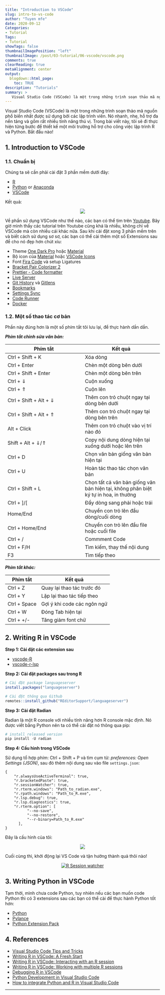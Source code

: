 ```yaml
---
title: "Introduction to VSCode"
slug: intro-to-vs-code
author: "Tuyen mfe"
date: 2020-09-12
Categories:
- Tutorial
Tags:
- Tutorial
showTags: false
thumbnailImagePosition: "left"
thumbnailImage: /post/03-tutorial/06-vscode/vscode.png
comments: true
clearReading: true
metaAlignment: center
output:
  blogdown::html_page:
    toc: TRUE
description: "Tutorials"
summary: >
   Visual Studio Code (VSCode) là một trong những trình soạn thảo mã nguồn phổ biến nhất được sử dụng bởi các lập trình viên. Nó nhanh, nhẹ, hỗ trợ đa nền tảng...
---
```


Visual Studio Code (VSCode) là một trong những trình soạn thảo mã nguồn phổ biến nhất được sử dụng bởi các lập trình viên. Nó nhanh, nhẹ, hỗ trợ đa nền tảng và gồm rất nhiều tính năng thú vị. Trong bài viết này, tôi sẽ đi thực hiện từng bước để thiết kế một môi trường hỗ trợ cho công việc lập trình R và Python. Bắt đầu nào!

## 1. Introduction to VSCode

### 1.1. Chuẩn bị

Chúng ta sẽ cần phải cài đặt 3 phần mềm dưới đây:

- [R](https://www.r-project.org/)
- [Python](https://www.python.org/downloads/) or [Anaconda](https://docs.anaconda.com/anaconda/install/)
- [VSCode](https://code.visualstudio.com/download)

Kết quả:

<p align="center"><img src="/post/03-tutorial/06-vscode/vscode-gui.png" style="max-width:80%"></p>

Về phần sử dụng VSCode như thế nào, các bạn có thể tìm trên [Youtube](https://www.youtube.com/). Bây giờ mình thấy các tutorial trên Youtube cũng khá là nhiều, không chỉ về VSCode mà còn nhiều cái khác nữa. Sau khi cài đặt xong 3 phần mềm trên và biết cách sử dụng sơ sơ, các bạn có thể cài thêm một số Extensions sau để cho nó đẹp hơn chút xíu:

- Theme [One Dark Pro](https://marketplace.visualstudio.com/items?itemName=zhuangtongfa.Material-theme) hoặc [Material](https://marketplace.visualstudio.com/items?itemName=Equinusocio.vsc-material-theme)
- Bộ icon của [Material](https://marketplace.visualstudio.com/items?itemName=PKief.material-icon-theme) hoặc [VSCode Icons](https://marketplace.visualstudio.com/items?itemName=vscode-icons-team.vscode-icons)
- Font [Fira Code](https://github.com/tonsky/FiraCode) và setup Ligatures
- [Bracket Pair Colorizer 2](https://marketplace.visualstudio.com/items?itemName=CoenraadS.bracket-pair-colorizer-2)
- [Prettier - Code formatter](https://marketplace.visualstudio.com/items?itemName=esbenp.prettier-vscode)
- [Live Server](https://marketplace.visualstudio.com/items?itemName=ritwickdey.LiveServer)
- [Git History](https://marketplace.visualstudio.com/items?itemName=donjayamanne.githistory) và [Gitlens](https://marketplace.visualstudio.com/items?itemName=eamodio.gitlens)
- [Bookmarks](https://marketplace.visualstudio.com/items?itemName=alefragnani.Bookmarks)
- [Settings Sync](https://marketplace.visualstudio.com/items?itemName=Shan.code-settings-sync)
- [Code Runner](https://marketplace.visualstudio.com/items?itemName=formulahendry.code-runner)
- [Docker](https://marketplace.visualstudio.com/items?itemName=ms-azuretools.vscode-docker)

### 1.2. Một số thao tác cơ bản

Phần này đúng hơn là một số phím tắt tôi lưu lại, để thực hành dần dần.

***Phím tắt chỉnh sửa văn bản:***

| Phím tắt  |   Kết quả|
|---|---|
|Ctrl + Shift + K|Xóa dòng|
|Ctrl + Enter|Chèn một dòng bên dưới|
|Ctrl + Shift + Enter|Chèn một dòng bên trên|
|Ctrl +  ⇓|Cuộn xuống|
|Ctrl +  ⇑|Cuộn lên|
|Ctrl + Shift + Alt + ⇓|Thêm con trỏ chuột ngay tại dòng bên dưới|
|Ctrl + Shift + Alt + ⇑|Thêm con trỏ chuột ngay tại dòng bên trên|
|Alt + Click|Thêm con trỏ chuột vào vị trí nào đó|
|Shift + Alt +  ⇓/⇑|Copy nội dung dòng hiện tại xuống dưới hoặc lên trên|
|Ctrl + D|Chọn văn bản giống văn bản hiện tại|
|Ctrl + U|Hoàn tác thao tác chọn văn bản|
|Ctrl + Shift + L|Chọn tất cả văn bản giống văn bản hiện tại, không phân biệt ký tự in hoa, in thường|
|Ctrl + ]/[|Đẩy dòng sang phải hoặc trái|
|Home/End|Chuyển con trỏ lên đầu dòng/cuối dòng|
|Ctrl + Home/End|Chuyển con trỏ lên đầu file hoặc cuối file|
|Ctrl + /| Commment Code|
|Ctrl + F/H|Tìm kiếm, thay thế nội dung|
|F3|Tìm tiếp theo|

***Phím tắt khác:***

| Phím tắt  | Kết quả|
|---|---|
|Ctrl + Z| Quay lại thao tác trước đó|
|Ctrl + Y| Lặp lại thao tác tiếp theo|
|Ctrl + Space| Gợi ý khi code các ngôn ngữ|
|Ctrl + W| Đóng Tab hiện tại|
|Ctrl + +/-| Tăng giảm font chữ|

## 2. Writing R in VSCode

**Step 1: Cài đặt các extension sau** 

- [vscode-R](https://marketplace.visualstudio.com/items?itemName=Ikuyadeu.r)
- [vscode-r-lsp](https://marketplace.visualstudio.com/items?itemName=REditorSupport.r-lsp)

**Step 2: Cài đặt packages sau trong R**

```r
# Cài đặt package languageserver
install.packages("languageserver")

# Cài đặt thông qua Github
remotes::install_github("REditorSupport/languageserver")
```

**Step 3: Cài đặt Radian**

Radian là một R console với nhiều tính năng hơn R console mặc định. Nó được viết bằng Python nên ta có thể cài đặt nó thông qua pip:

```python
# install released version
pip install -U radian
```

**Step 4: Cấu hình trong VSCode**

Sử dụng tổ hợp phím: Ctrl + Shift + P và tìm cụm từ: *preferences: Open Settings (JSON)*, sau đó thêm nội dung sau vào file `settings.json`:

```
{
    "r.alwaysUseActiveTerminal": true,
    "r.bracketedPaste": true,
    "r.sessionWatcher": true,
    "r.rterm.windows": "Path_to_radian.exe",
    "r.rpath.windows": "Path_to_R.exe",
    "r.lsp.debug": true,
    "r.lsp.diagnostics": true,
    "r.rterm.option": [
          "--no-save",
          "--no-restore",
          "--r-binary=Path_to_R.exe"
      ],    
}
```

Đây là cấu hình của tôi:

<p align="center"><img src="/post/03-tutorial/06-vscode/settings-vscode.png" style="max-width:100%"></p>

Cuối cùng thì, khởi động lại VS Code và tận hưởng thành quả thôi nào!

<p align="center"><a href="https://github.com/Ikuyadeu/vscode-R/wiki/R-Session-watcher"><img src="/post/03-tutorial/06-vscode/r-session-watcher.gif" alt="R Session watcher" style="max-width:100%"></a></p>

## 3. Writing Python in VSCode

Tạm thời, mình chưa code Python, tuy nhiên nếu các bạn muốn code Python thì có 3 extensions sau các bạn có thể cài để thực hành Python tốt hơn:

- [Python](https://marketplace.visualstudio.com/items?itemName=ms-python.python)
- [Pylance](https://marketplace.visualstudio.com/items?itemName=ms-python.vscode-pylance)
- [Python Extension Pack](https://marketplace.visualstudio.com/items?itemName=donjayamanne.python-extension-pack)

## 4. References

- [Visual Studio Code Tips and Tricks](https://code.visualstudio.com/docs/getstarted/tips-and-tricks)
- [Writing R in VSCode: A Fresh Start](https://renkun.me/2019/12/11/writing-r-in-vscode-a-fresh-start/)
- [Writing R in VSCode: Interacting with an R session](https://renkun.me/2019/12/26/writing-r-in-vscode-interacting-with-an-r-session/)
- [Writing R in VSCode: Working with multiple R sessions](https://renkun.me/2020/04/14/writing-r-in-vscode-working-with-multiple-r-sessions/)
- [Debugging R in VSCode](https://renkun.me/2020/09/13/debugging-r-in-vscode/)
- [Python Development in Visual Studio Code](https://realpython.com/python-development-visual-studio-code/)
- [How to integrate Python and R in Visual Studio Code](https://towardsdatascience.com/how-to-integrate-python-and-r-in-visual-studio-code-496a47c90422)

---
